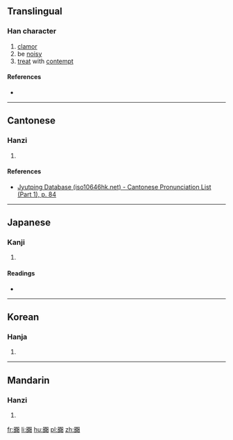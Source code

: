{{also|囂}}
==Translingual==

===Han character===
{{Han char|rn=30|rad=口|as=18|sn=21|four=|canj=口口一金口 (RRMCR), X口口一金 (XRRMC)|ids=⿲⿱[[口]]口[[頁]]⿱口口}}

# [[clamor]]
# be [[noisy]]
# [[treat]] with [[contempt]]

====References====
* {{Han ref|kx=0214.160|dkj=04617|hdz=10706.040|uh=56BB|ud=22203}}

----

==Cantonese==

===Hanzi===
{{yue-hanzi|jyut=[[hiu1]]|y=hiu1}}

# {{defn|lang=yue|sort=口18}}

====References====
* [http://www.iso10646hk.net/jp/document/download.jsp Jyutping Database (iso10646hk.net) - Cantonese Pronunciation List (Part 1), p. 84]

----

==Japanese==

===Kanji===
{{ja-kanji|grade=|rs=口18}}

# {{defn|lang=ja|sort=口18}}

====Readings====
* {{ja-readings|on=[[ごう]] (gō), [[きょう]] (kyō)|kun=[[かまびすし]] (kamabisushi), [[やかましい]] (yakamashii)}}

----

==Korean==

===Hanja===
{{ko-hanja|hangeul=효|rv=hyo|mr=hyo}}

# {{defn|lang=ko|sort=口18}}

----

==Mandarin==

===Hanzi===
{{cmn-hanzi|pin=[[xiāo]] ([[xiao1]])|wg=hsiao<sup>1</sup>}}

# {{defn|lang=cmn|sort=口18}}

[[fr:嚻]]
[[li:嚻]]
[[hu:嚻]]
[[pl:嚻]]
[[zh:嚻]]